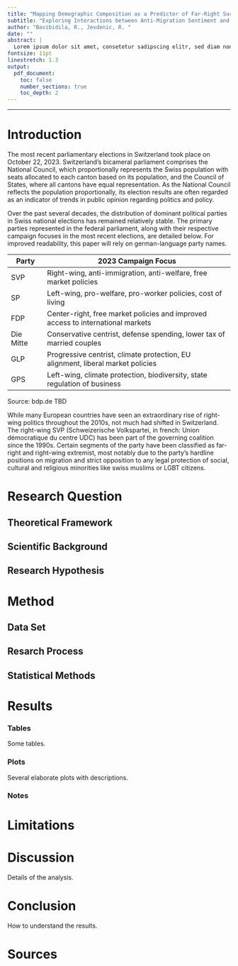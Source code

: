 ```yaml
---
title: "Mapping Demographic Composition as a Predictor of Far-Right Success in the 2023 Swiss Federal Election"
subtitle: "Exploring Interactions between Anti-Migration Sentiment and Ethnocultural Diversity"
author: "Bavibidila, R., Jevdenic, R. "
date: ""
abstract: |
  Lorem ipsum dolor sit amet, consetetur sadipscing elitr, sed diam nonumy eirmod tempor invidunt ut labore et dolore magna aliquyam erat, sed diam voluptua. Lorem ipsum dolor sit amet, consetetur sadipscing elitr, sed diam nonumy eirmod tempor invidunt ut labore et dolore magna aliquyam erat, sed diam voluptua. Lorem ipsum dolor sit amet, consetetur sadipscing elitr, sed diam nonumy eirmod tempor invidunt ut labore et dolore magna aliquyam erat, sed diam voluptua.
fontsize: 11pt
linestretch: 1.3
output: 
  pdf_document:
    toc: false
    number_sections: true
    toc_depth: 2
---
```


------------------------------------------------------------------------

\newpage

\tableofcontents

\newpage

# Introduction

The most recent parliamentary elections in Switzerland took place on October 22, 2023. Switzerland's bicameral parliament comprises the National Council, which proportionally represents the Swiss population with seats allocated to each canton based on its population, and the Council of States, where all cantons have equal representation. As the National Council reflects the population proportionally, its election results are often regarded as an indicator of trends in public opinion regarding politics and policy.

Over the past several decades, the distribution of dominant political parties in Swiss national elections has remained relatively stable. The primary parties represented in the federal parliament, along with their respective campaign focuses in the most recent elections, are detailed below. For improved readability, this paper will rely on german-language party names.

| Party | 2023 Campaign Focus |
|------------|-----------------------------------------------------------|
| SVP | Right-wing, anti-immigration, anti-welfare, free market policies |
| SP | Left-wing, pro-welfare, pro-worker policies, cost of living |
| FDP | Center-right, free market policies and improved access to international markets |
| Die Mitte | Conservative centrist, defense spending, lower tax of married couples |
| GLP | Progressive centrist, climate protection, EU alignment, liberal market policies |
| GPS | Left-wing, climate protection, biodiversity, state regulation of business |
Source: bdp.de TBD

While many European countries have seen an extraordinary rise of right-wing politics throughout the 2010s, not much had shifted in Switzerland. The right-wing SVP (Schweizerische Volkspartei, in french: Union démocratique du centre UDC) has been part of the governing coalition since the 1990s. Certain segments of the party have been classified as far-right and right-wing extremist, most notably due to the party's hardline positions on migration and strict opposition to any legal protection of social, cultural and religious minorities like swiss muslims or LGBT citizens.






\newpage

# Research Question

## Theoretical Framework

## Scientific Background

## Research Hypothesis

\newpage

# Method

## Data Set

## Resarch Process

## Statistical Methods

\newpage

# Results

### Tables

Some tables.

### Plots

Several elaborate plots with descriptions.

### Notes

\newpage

# Limitations

\newpage

# Discussion

Details of the analysis.

\newpage

# Conclusion

How to understand the results.

\newpage

# Sources
